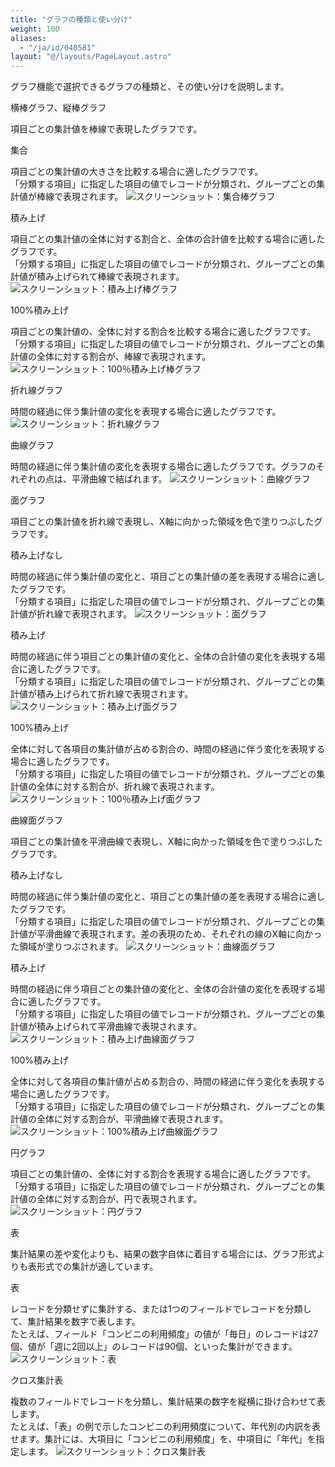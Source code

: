 ```yaml
---
title: "グラフの種類と使い分け"
weight: 100
aliases:
  - "/ja/id/040581"
layout: "@/layouts/PageLayout.astro"
---
```




グラフ機能で選択できるグラフの種類と、その使い分けを説明します。

<Heading id="report_graph_type_10">横棒グラフ、縦棒グラフ</Heading>

項目ごとの集計値を棒線で表現したグラフです。

<Heading level={3} id="report_graph_type_1010">集合</Heading>

項目ごとの集計値の大きさを比較する場合に適したグラフです。  
「分類する項目」に指定した項目の値でレコードが分類され、グループごとの集計値が棒線で表現されます。
<Img src="/k/kintone/img-ja/bar_graph1.png" alt="スクリーンショット：集合棒グラフ" />

<Heading level={3} id="report_graph_type_1020">積み上げ</Heading>

項目ごとの集計値の全体に対する割合と、全体の合計値を比較する場合に適したグラフです。  
「分類する項目」に指定した項目の値でレコードが分類され、グループごとの集計値が積み上げられて棒線で表現されます。
<Img src="/k/kintone/img-ja/bar_graph2.png" alt="スクリーンショット：積み上げ棒グラフ" />

<Heading level={3} id="report_graph_type_1030">100%積み上げ</Heading>

項目ごとの集計値の、全体に対する割合を比較する場合に適したグラフです。  
「分類する項目」に指定した項目の値でレコードが分類され、グループごとの集計値の全体に対する割合が、棒線で表現されます。
<Img src="/k/kintone/img-ja/bar_graph3.png" alt="スクリーンショット：100％積み上げ棒グラフ" />

<Heading id="report_graph_type_20">折れ線グラフ</Heading>

時間の経過に伴う集計値の変化を表現する場合に適したグラフです。
<Img src="/k/kintone/img-ja/line_graph1.png" alt="スクリーンショット：折れ線グラフ" />

<Heading id="report_graph_type_30">曲線グラフ</Heading>

時間の経過に伴う集計値の変化を表現する場合に適したグラフです。グラフのそれぞれの点は、平滑曲線で結ばれます。
<Img src="/k/kintone/img-ja/curve_graph1.png" alt="スクリーンショット：曲線グラフ" />

<Heading id="report_graph_type_40">面グラフ</Heading>

項目ごとの集計値を折れ線で表現し、X軸に向かった領域を色で塗りつぶしたグラフです。

<Heading level={3} id="report_graph_type_4010">積み上げなし</Heading>

時間の経過に伴う集計値の変化と、項目ごとの集計値の差を表現する場合に適したグラフです。  
「分類する項目」に指定した項目の値でレコードが分類され、グループごとの集計値が折れ線で表現されます。
<Img src="/k/kintone/img-ja/area_graph1.png" alt="スクリーンショット：面グラフ" />

<Heading level={3} id="report_graph_type_4020">積み上げ</Heading>

時間の経過に伴う項目ごとの集計値の変化と、全体の合計値の変化を表現する場合に適したグラフです。  
「分類する項目」に指定した項目の値でレコードが分類され、グループごとの集計値が積み上げられて折れ線で表現されます。
<Img src="/k/kintone/img-ja/area_graph2.png" alt="スクリーンショット：積み上げ面グラフ" />

<Heading level={3} id="report_graph_type_4030">100%積み上げ</Heading>

全体に対して各項目の集計値が占める割合の、時間の経過に伴う変化を表現する場合に適したグラフです。  
「分類する項目」に指定した項目の値でレコードが分類され、グループごとの集計値の全体に対する割合が、折れ線で表現されます。
<Img src="/k/kintone/img-ja/area_graph3.png" alt="スクリーンショット：100％積み上げ面グラフ" />

<Heading id="report_graph_type_50">曲線面グラフ</Heading>

項目ごとの集計値を平滑曲線で表現し、X軸に向かった領域を色で塗りつぶしたグラフです。

<Heading level={3} id="report_graph_type_5010">積み上げなし</Heading>

時間の経過に伴う集計値の変化と、項目ごとの集計値の差を表現する場合に適したグラフです。  
「分類する項目」に指定した項目の値でレコードが分類され、グループごとの集計値が平滑曲線で表現されます。差の表現のため、それぞれの線のX軸に向かった領域が塗りつぶされます。
<Img src="/k/kintone/img-ja/curve_areagraph1.png" alt="スクリーンショット：曲線面グラフ" />

<Heading level={3} id="report_graph_type_5020">積み上げ</Heading>

時間の経過に伴う項目ごとの集計値の変化と、全体の合計値の変化を表現する場合に適したグラフです。  
「分類する項目」に指定した項目の値でレコードが分類され、グループごとの集計値が積み上げられて平滑曲線で表現されます。
<Img src="/k/kintone/img-ja/curve_areagraph2.png" alt="スクリーンショット：積み上げ曲線面グラフ" />

<Heading level={3} id="report_graph_type_5030">100%積み上げ</Heading>

全体に対して各項目の集計値が占める割合の、時間の経過に伴う変化を表現する場合に適したグラフです。  
「分類する項目」に指定した項目の値でレコードが分類され、グループごとの集計値の全体に対する割合が、平滑曲線で表現されます。
<Img src="/k/kintone/img-ja/curve_areagraph3.png" alt="スクリーンショット：100%積み上げ曲線面グラフ" />

<Heading id="report_graph_type_60">円グラフ</Heading>

項目ごとの集計値の、全体に対する割合を表現する場合に適したグラフです。  
「分類する項目」に指定した項目の値でレコードが分類され、グループごとの集計値の全体に対する割合が、円で表現されます。
<Img src="/k/kintone/img-ja/circle_graph1.png" alt="スクリーンショット：円グラフ" />

<Heading id="report_graph_type_70">表</Heading>

集計結果の差や変化よりも、結果の数字自体に着目する場合には、グラフ形式よりも表形式での集計が適しています。

<Heading level={3} id="report_graph_type_7010">表</Heading>

レコードを分類せずに集計する、または1つのフィールドでレコードを分類して、集計結果を数字で表します。  
たとえば、フィールド「コンビニの利用頻度」の値が「毎日」のレコードは27個、値が「週に2回以上」のレコードは90個、といった集計ができます。
<Img src="/k/kintone/img-ja/graph_type_img2.png" alt="スクリーンショット：表" />

<Heading level={3} id="report_graph_type_7020">クロス集計表</Heading>

複数のフィールドでレコードを分類し、集計結果の数字を縦横に掛け合わせて表します。  
たとえば、「表」の例で示したコンビニの利用頻度について、年代別の内訳を表せます。集計には、大項目に「コンビニの利用頻度」を、中項目に「年代」を指定します。
<Img src="/k/kintone/img-ja/graph_type_img1.png" alt="スクリーンショット：クロス集計表" />
